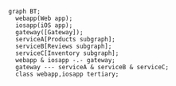 ```mermaid
graph BT;
  webapp(Web app);
  iosapp(iOS app);
  gateway([Gateway]);
  serviceA[Products subgraph];
  serviceB[Reviews subgraph];
  serviceC[Inventory subgraph];
  webapp & iosapp -.- gateway;
  gateway --- serviceA & serviceB & serviceC;
  class webapp,iosapp tertiary;
```
